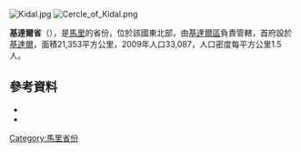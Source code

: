 [[Image:Kidal.jpg|right]]
[[Image:Cercle_of_Kidal.png|right]]

'''基達爾省'''（{{lang-fr|Cercle de Kidal}}），是[[馬里|馬里]]的省份，位於該國東北部，由[[基達爾區|基達爾區]]負責管轄，首府設於[[基達爾|基達爾]]，面積21,353平方公里，2009年人口33,087，人口密度每平方公里1.5人。

==參考資料==
*{{citation | title=Programme de renforcement des capacités nationales pour une gestion stratégique du développement (PRECAGED): Schéma d'aménagement et de développement du Cercle de Kidal | publisher=République du Mali: Ministère de l'économie programme des nations unies et des finances | year=2002 | url=http://www.bndr-mali.org/bnn-mali/index.php?option=com_docman&task=doc_download&gid=1519&Itemid=53 | deadurl=yes | archiveurl=https://web.archive.org/web/20120317130353/http://www.bndr-mali.org/bnn-mali/index.php?option=com_docman&task=doc_download&gid=1519&Itemid=53 | archivedate=2012-03-17 }}
*{{citation | url=http://instat.gov.ml/documentation/kidal.pdf | publisher=République de Mali: Institut National de la Statistique | title=Resultats Provisoires RGPH 2009 (Région de Kidal) | access-date=2015-07-11 | archive-url=https://web.archive.org/web/20120727120249/http://instat.gov.ml/documentation/kidal.pdf | archive-date=2012-07-27 | dead-url=yes }}

{{coord|18|30|N|1|25|E|dim:190000_region:ML-8_type:adm2nd_source:dewiki|display=title}}

{{基達爾區}}

[[Category:馬里省份|Category:馬里省份]]


{{Mali-geo-stub}}